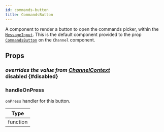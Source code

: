 ```yaml
---
id: commands-button
title: CommandsButton
---
```



A component to render a button to open the commands picker, within the [`MessageInput`](./message_input.mdx).
This is the default component provided to the prop [`CommandsButton`](../core-components/channel.mdx#commandsbutton) on the `Channel` component.

## Props

### <div class="label description">_overrides the value from [ChannelContext](../contexts/channel_context.mdx#disabled)_</div> disabled {#disabled}

<Disabled />

### handleOnPress

`onPress` handler for this button.

| Type |
| - |
| function |
